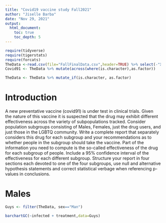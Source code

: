 ```yaml
---
title: "Covid19 vaccine study Fall2021"
author: "Jiselle Barba"
date: "Nov 29, 2021"
output: 
  html_document:
    toc: true
    toc_depth: 5
---
```



```r
require(tidyverse)
require(tigerstats)
require(forcats)
TheData <-read.csv(file="FallFinalData.csv",header=TRUE) %>% select(-"X.1", -"X")
Covid91 <- TheData %>% mutate(across(where(is.character),as.factor)) 

TheData <- TheData %>% mutate_if(is.character, as.factor)
```

# Introduction

A new  preventative vaccine (covid91) is under test in clinical trials. Given the nature of this vaccine it is suspected that the drug may exhibit different effectiveness across the variety of subpopulations tracked. Consider population subgroups consisting of Males, Females, just the drug users, and just those in the LGBTQ community. Write a complete report that separately considers this drug for each subgroup and your recommendations as to whether people in the subgroup should take the vaccine. Part of the information you need to compute is the so-called effectiveness of the drug for each subgroup of people. Include a 95% confidence interval of the effectiveness for each different subgroup. Structure your report in four sections each devoted to one of the four subgroups, use null and alternative hypothesis statements and correct statistical verbage when referencing p-values in conclusions.

# Males
```r
Guys <- filter(TheData, sex=="Man")
```

```r
barchartGC(~infected + treatment,data=Guys)
barchartGC(~infected + treatment,data=Guys, type="percent")

```
  
The data illustrates that the overwhelming majority of the population of Guys were not infected, however the guys who received the treatment actually were more likely to acquire COVID than the ones who received the placebo.
  
```r

table1 <- xtabs(~infected + treatment, data=Guys)
rowPerc(table1)
colPerc(table1)
```
  
The numerical summary states that the vast majority of the guys were ok and uninfected. Of those that were, 50.31% had received the drug while 49.69% had received the placebo.
  
```r
chisq.test(table1)
chisqtestGC(table1)
fisher.test(table1)
```
  
The chi square test shown above demonstrates a sizable difference in the expected counts by the null and the actual results in the data. The Fisher test similarly had a small p-value like the chi square test and as a result, we can assert the the drug taken has a significant effect on the likelihood of guys becoming infected with COVID or not. The Fisher test calculated that the odd of acquiring COVID when taking the drug is 1.4738:1. This is based in a 95% confidence interval ranging from 1.1767 to 1.8497. We can reject our null hypothesis according to the tests above. I would not recommend taking the treatment.

# Females
```r
Girls <- filter(TheData, sex=="Woman")
```

```r
barchartGC(~infected + treatment,data=Girls)
barchartGC(~infected + treatment,data=Girls, type="percent")

```
   
This data shows that Women were way more effected by taking the treatment than Men. In this bar chart, the women benefitted more than the men.
  
```r

table1 <- xtabs(~infected + treatment, data=Girls)
rowPerc(table1)
colPerc(table1)
```
 The numerical summary states that the vast majority of the Girls were ok and uninfected. Of those that were, 48.54% had received the drug while 51.46% had received the placebo. 
 
```r
chisq.test(table1)
chisqtestGC(table1)
fisher.test(table1)
```
The chi square test shown above demonstrates a sizable difference in the expected counts by the null and the actual results in the data. The Fisher test similarly had a small p-value (0.0005801) like the chi square test and as a result, we can assert the the drug taken has a significant effect on the likelihood of girls becoming infected with COVID or not. The Fisher test calculated that the odd of acquiring COVID when taking the drug is 0.6784848:1. This is based in a 95% confidence interval ranging from 0.5406079 to 0.8497815. We can accept our null hypothesis according to the tests above. I would recommend taking the treatment.
  
# LGBTQ
```r
LGBTQ <- filter(TheData, sex=="gay")
```

```r
barchartGC(~infected + treatment,data=LGBTQ)
barchartGC(~infected + treatment,data=LGBTQ, type="percent")

```

  Both of the bar charts show no results.
  
```r

table1 <- xtabs(~infected + treatment, data=LGBTQ)
rowPerc(table1)
colPerc(table1)
```
  The numerical summary shows no results for neither placebo nor treatment. Therefor I must conclude that being LGBTQ must not effect the results of neither the placebo nor the treatment.
  
# Drug Users
```r
DrugUsers <- filter(TheData, sex=="yes")
```

```r
barchartGC(~infected + treatment,data=DrugUsers)
barchartGC(~infected + treatment,data=DrugUsers, type="percent")

```
  
  I am getting the same results as the LGBTQ data therefor I must conclude that being a drug user and part of the LGBTQ community must not have a part in effecting whether the treatment/placebo works or not.
    
# Conclusions and recommendations
 I conclude that though the treatment works differently on men and women, it does not play a role in people of the LGBTQ community or drug users according to the data that is presented here. 
